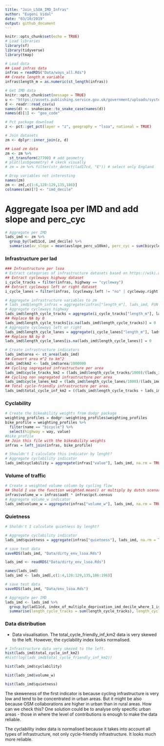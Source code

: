 ```yaml
---
title: "Join_LSOA_IMD_Infras"
author: "Eugeni Vidal"
date: "03/10/2019"
output: github_document
---
```


```r
knitr::opts_chunk$set(echo = TRUE)
# Load libraries
library(sf)
library(tidyverse)
library(tmap)
```

```r
# Load data
## Load infras data
infras = readRDS("Data/ways_all.Rds")
## Create length_m variable
infras$length_m = as.numeric(st_length(infras))
```

```r
# Get IMD data
knitr::opts_chunk$set(message = TRUE)
u <- "https://assets.publishing.service.gov.uk/government/uploads/system/uploads/attachment_data/file/467774/File_7_ID_2015_All_ranks__deciles_and_scores_for_the_Indices_of_Deprivation__and_population_denominators.csv"
d <- readr::read_csv(u)
names(d) <- snakecase::to_snake_case(names(d))
names(d)[1] <- "geo_code"

# Pct package download
z <- pct::get_pct(layer = "z", geography = "lsoa", national = TRUE)

# Join datasets
zm <- dplyr::inner_join(z, d)

## Load zm data
zm <- zm %>% 
  st_transform(27700) # add geometry
# plot(las$geometry) # ckeck visually
# zm = zm %>% filter(str_detect(lad17cd, "E")) # select only England
```

```r
# Drop variables not interesting
names(zm)
zm <- zm[,c(1:6,128:129,135,186)]
colnames(zm)[7] <- "imd_decile"
```

# Aggregate lsoa per IMD and add slope and perc_cyc

```r
# Aggregate per IMD
lads_imd <- zm %>% 
  group_by(lad11cd, imd_decile) %>% 
  summarise(av_slope = mean(avslope_perc_u10km), perc_cyc = sum(bicycle)/sum(all))
```

### Infrastructure per lad

```r
### Infrastructure per lsoa
# Extract categories of infrastructure datasets based on https://wiki.openstreetmap.org/wiki/Bicycle#cite_note-anyroad-1. 
## Extract cycleways highway dataset
i_cycle_tracks = filter(infras, highway == "cycleway") 
## Extract cycleways left or right dataset
i_cycle_lanes = filter(infras, (cycleway.left != "no" | cycleway.right != "no") & highway != "cycleway")
```

```r
# Aggregate infrastructure variables to zm
# lads_imd$length_infras = aggregate(infras["length_m"], lads_imd, FUN = sum)$length_m
# Aggregate cycleways highway
lads_imd$length_cycle_tracks = aggregate(i_cycle_tracks["length_m"], lads_imd, FUN = sum)$length_m
## Replace NA by 0
lads_imd$length_cycle_tracks[is.na(lads_imd$length_cycle_tracks)] = 0
# Aggregate cycleways left or right
lads_imd$length_cycle_lanes = aggregate(i_cycle_lanes["length_m"], lads_imd, FUN = sum)$length_m
## Replace NA by 0
lads_imd$length_cycle_lanes[is.na(lads_imd$length_cycle_lanes)] = 0
```

```r
# Create infrastructure indicators
lads_imd$area <- st_area(lads_imd)
## Convert area m^2 to km^2
lads_imd$km2 <- lads_imd$area/1000000
## Cycling segregated infrastructure per area
lads_imd$cycle_tracks_km2 = (lads_imd$length_cycle_tracks/1000)/(lads_imd$km2)
## Cycling non segregated infrastructure per area
lads_imd$cycle_lanes_km2 = (lads_imd$length_cycle_lanes/1000)/(lads_imd$km2)
## Total cycle-friendly infrastructure per area.
lads_imd$total_cycle_inf_km2 = ((lads_imd$length_cycle_tracks + lads_imd$length_cycle_lanes)/1000)/(lads_imd$km2)
```

### Cyclability

```r
# Create the bikeability weights from dodgr package
weighting_profiles = dodgr::weighting_profiles$weighting_profiles
bike_profile = weighting_profiles %>%
  filter(name == "bicycle") %>%
  select(highway = way, value)
#bike_profile
## Join this file with the bikeability weights
infras = left_join(infras, bike_profile)
```

```r
# Shouldn't I calculate this indicator by lenght?
# Aggregate cyclability indicator
lads_imd$cyclability = aggregate(infras["value"], lads_imd, na.rm = TRUE, FUN = mean)$value
```

### Volume of traffic

```r
# Create a weighted volume column by cycling flow
## Shold I use the function weighted.mean() or multiply by dutch scenario as Robin suggested?
infras$volume_w = infras$aadt * infras$pct.census
# Aggregate volume_w indicator
lads_imd$volume_w = aggregate(infras["volume_w"], lads_imd, na.rm = TRUE, FUN = mean)$volume_w
```

### Quietness

```r
# Sholdn't I calculate quietness by lenght?

# Aggregate cyclability indicator
lads_imd$quietness = aggregate(infras["quietness"], lads_imd, na.rm = TRUE, FUN = mean)$quietness
```

```r
# save test data
saveRDS(lads_imd, "Data/dirty_env_lsoa.Rds")
```

```r
lads_imd <- readRDS("Data/dirty_env_lsoa.Rds")
```

```r
names(lads_imd)
lads_imd <- lads_imd[,c(1:4,128:129,135,186:196)]
```

```r
# save test data
saveRDS(lads_imd, "Data/env_lsoa.Rds")
```

```r
# Aggregate per IMD
lads_imd <- lads_imd %>% 
  group_by(lad11cd, index_of_multiple_deprivation_imd_decile_where_1_is_most_deprived_10_of_lso_as) %>% 
  summarise(length_cycle_tracks = sum(length_cycle_tracks), length_cycle_lanes = sum(length_cycle_lanes), av_slope = mean(avslope_perc_u10km))
```


### Data distribution

- Data visualisation. The total_cycle_friendly_inf_km2 data is very skewed to the left. However, the cyclability index looks normalised. 

```r
# Infrastructure data very skezed to the left. 
hist(lads_imd$total_cycle_inf_km2)
#hist(log(lads_imd$total_cycle_friendly_inf_km2))
```

```r
hist(lads_imd$cyclability)
```

```r
hist(lads_imd$volume_w)
```

```r
hist(lads_imd$quietness)
```

The skeweness of the first indicator is because cycling infrastructure is very low and tend to be concentrated in urban areas. But it might be also because OSM collaborations are higher in urban than in rural areas. How can we check this? One solution could be to analyse only specific urban areas - those in where the level of contributions is enough to make the data reliable.

The cyclability index data is normalised because it takes into account all types of infrastructure, not only cycle-friendly infrastructure. It looks much more reliable.
